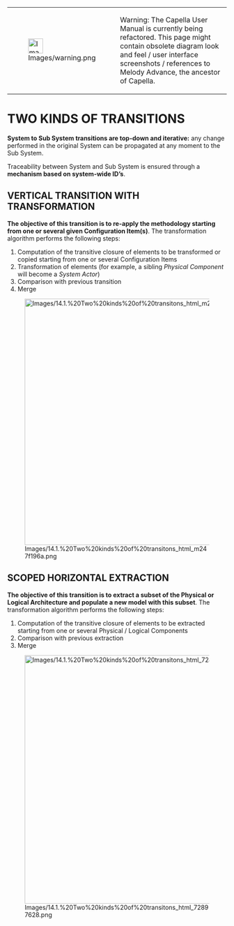 <!--
  Copyright (c) 2006, 2015 THALES GLOBAL SERVICES.
  All rights reserved. This program and the accompanying materials
  are made available under the terms of the Eclipse Public License v1.0
  which accompanies this distribution, and is available at
  http://www.eclipse.org/legal/epl-v10.html

  Contributors:
       Thales - initial API and implementation
-->

{| border="1"
|-
| [[Image:Images/warning.png|34x34px]] 
| Warning: The Capella User Manual is currently being refactored. This page might contain obsolete diagram look and feel / user interface screenshots / references to Melody Advance, the ancestor of Capella. 
|}  

= TWO KINDS OF TRANSITIONS =
 
'''System to Sub System transitions are top-down and iterative:''' any change performed in the original System can be propagated at any moment to the Sub System.
 
Traceability between System and Sub System is ensured through a '''mechanism based on system-wide ID&rsquo;s'''.
 
== VERTICAL TRANSITION WITH TRANSFORMATION ==
 
'''The objective of this transition is to re-apply the methodology starting from one or several given Configuration Item(s)'''. The transformation algorithm performs the following steps:
 
# Computation of the transitive closure of elements to be transformed or copied starting from one or several Configuration Items
# Transformation of elements (for example, a sibling ''Physical Component'' will become a ''System Actor'')
# Comparison with previous transition
# Merge
 
[[Image:Images/14.1.%20Two%20kinds%20of%20transitons_html_m247f196a.png|852x565px]]
 
== SCOPED HORIZONTAL EXTRACTION ==
 
'''The objective of this transition is to extract a subset of the Physical or Logical Architecture and populate a new model with this subset'''. The transformation algorithm performs the following steps:
 
# Computation of the transitive closure of elements to be extracted starting from one or several Physical / Logical Components
# Comparison with previous extraction
# Merge
 
[[Image:Images/14.1.%20Two%20kinds%20of%20transitons_html_72897628.png|850x570px]]
 
<br>